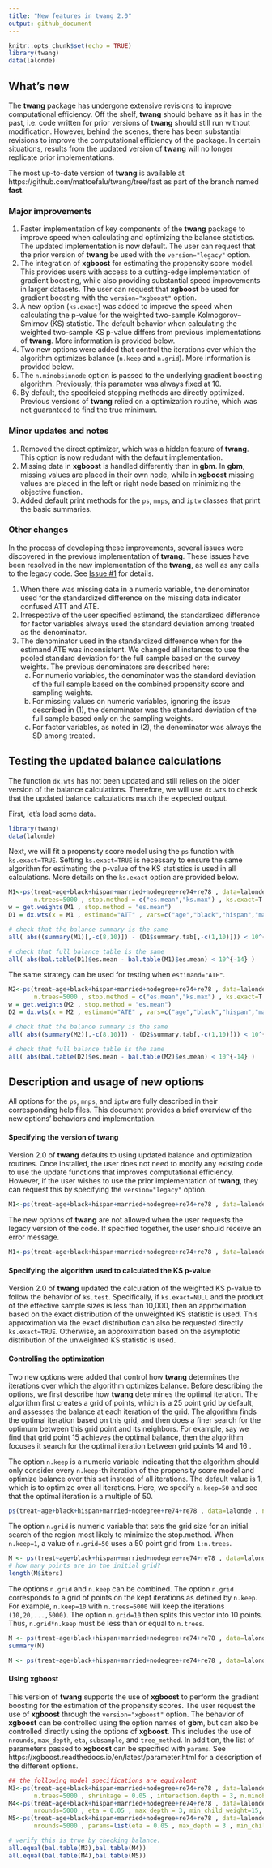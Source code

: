 ```yaml
---
title: "New features in twang 2.0"
output: github_document
---
```


```r
knitr::opts_chunk$set(echo = TRUE)
library(twang)
data(lalonde)
```

## What's new

The **twang** package has undergone extensive revisions to improve computational efficiency. Off the shelf, **twang** should behave as it has in the past, i.e. code written for prior versions of **twang** should still run without modification. However, behind the scenes, there has been substantial revisions to improve the computational efficiency of the package. In certain situations, results from the updated version of **twang** will no longer replicate prior implementations. 

The most up-to-date version of **twang** is available at https://github.com/mattcefalu/twang/tree/fast as part of the branch named **fast**. 

### Major improvements

1.	Faster implementation of key components of the **twang** package to improve speed when calculating and optimizing the balance statistics. The updated implementation is now default. The user can request that the prior version of **twang** be used with the ```version="legacy"``` option.
2.	The integration of **xgboost** for estimating the propensity score model. This provides users with access to a cutting-edge implementation of gradient boosting, while also providing substantial speed improvements in larger datasets. The user can request that **xgboost** be used for gradient boosting with the ```version="xgboost"``` option.
3.	A new option (```ks.exact```) was added to improve the speed when calculating the p-value for the weighted two-sample Kolmogorov–Smirnov (KS) statistic. The default behavior when calculating the weighted two-sample KS p-value differs from previous implementations of **twang**. More information is provided below.
4. Two new options were added that control the iterations over which the algorithm optimizes balance (```n.keep``` and ```n.grid```). More information is provided below.
5.	The ```n.minobsinnode``` option is passed to the underlying gradient boosting algorithm. Previously, this parameter was always fixed at 10.
6.	By default, the specifeied stopping methods are directly optimized. Previous versions of **twang** relied on a optimization routine, which was not guaranteed to find the true minimum. 

### Minor updates and notes

1.	Removed the direct optimizer, which was a hidden feature of **twang**. This option is now redudant with the default implementation. 
2.	Missing data in **xgboost** is handled differently than in **gbm**. In **gbm**, missing values are placed in their own node, while in **xgboost** missing values are placed in the left or right node based on minimizing the objective function. 
3.	Added default print methods for the ```ps```, ```mnps```, and ```iptw``` classes that print the basic summaries. 

### Other changes

In the process of developing these improvements, several issues were discovered in the previous implementation of **twang**. These issues have been resolved in the new implementation of the **twang**, as well as any calls to the legacy code. See [Issue #1](https://github.com/mattcefalu/twang/issues/1) for details.  

1.	When there was missing data in a numeric variable, the denominator used for the standardized difference on the missing data indicator confused ATT and ATE. 
2.	Irrespective of the user specified estimand, the standardized difference for factor variables always used the standard deviation among treated as the denominator. 
3.	The denominator used in the standardized difference when for the estimand ATE was inconsistent. We changed all instances to use the pooled standard deviation for the full sample based on the survey weights. The previous denominators are described here:   
    a.	For numeric variables, the denominator was the standard deviation of the full sample based on the combined propensity score and sampling weights.
    b.	For missing values on numeric variables, ignoring the issue described in (1), the denominator was the standard deviation of the full sample based only on the sampling weights. 
    c.	For factor variables, as noted in (2), the denominator was always the SD among treated. 


## Testing the updated balance calculations

The function ```dx.wts``` has not been updated and still relies on the older version of the balance calculations. Therefore, we will use ```dx.wts``` to check that the updated balance calculations match the expected output. 

First, let's load some data. 
```r
library(twang)
data(lalonde)
```

Next, we will fit a propensity score model using the ```ps``` function with ```ks.exact=TRUE```. Setting ```ks.exact=TRUE``` is necessary to ensure the same algorithm for estimating the p-value of the KS statistics is used in all calculations. More details on the ```ks.exact``` option are provided below. 

```r
M1<-ps(treat~age+black+hispan+married+nodegree+re74+re78 , data=lalonde , estimand = "ATT" ,
       n.trees=5000 , stop.method = c("es.mean","ks.max") , ks.exact=T , verbose=F)
w = get.weights(M1 , stop.method = "es.mean")
D1 = dx.wts(x = M1 , estimand="ATT" , vars=c("age","black","hispan","married","nodegree","re74","re78") , treat.var="treat")

# check that the balance summary is the same
all( abs((summary(M1)[,-c(8,10)]) - (D1$summary.tab[,-c(1,10)])) < 10^{-14} )

# check that full balance table is the same
all( abs(bal.table(D1)$es.mean - bal.table(M1)$es.mean) < 10^{-14} )
```

The same strategy can be used for testing when ```estimand="ATE"```. 
```r
M2<-ps(treat~age+black+hispan+married+nodegree+re74+re78 , data=lalonde , estimand = "ATE" ,
       n.trees=5000 , stop.method = c("es.mean","ks.max") , ks.exact=T , verbose=F)
w = get.weights(M2 , stop.method = "es.mean")
D2 = dx.wts(x = M2 , estimand="ATE" , vars=c("age","black","hispan","married","nodegree","re74","re78") , treat.var="treat")

# check that the balance summary is the same
all( abs((summary(M2)[,-c(8,10)]) - (D2$summary.tab[,-c(1,10)])) < 10^{-14} )

# check that full balance table is the same
all( abs(bal.table(D2)$es.mean - bal.table(M2)$es.mean) < 10^{-14} )
```

## Description and usage of new options

All options for the ```ps```, ```mnps```, and ```iptw``` are fully described in their corresponding help files. This document provides a brief overview of the new options' behaviors and implementation. 

#### Specifying the version of **twang**

Version 2.0 of **twang** defaults to using updated balance and optimization routines. Once installed, the user does not need to modify any existing code to use the update functions that improves computational efficiency. However, if the user wishes to use the prior implementation of **twang**, they can request this by specifying the ```version="legacy"``` option. 

```r
M1<-ps(treat~age+black+hispan+married+nodegree+re74+re78 , data=lalonde , version="legacy" , verbose)
```

The new options of **twang** are not allowed when the user requests the legacy version of the code. If specified together, the user should receive an error message.

```r
M1<-ps(treat~age+black+hispan+married+nodegree+re74+re78 , data=lalonde , version="legacy" , ks.exact=T)
```


#### Specifying the algorithm used to calculated the KS p-value

Version 2.0 of **twang** updated the calculation of the weighted KS p-value to follow the behavior of ```ks.test```. Specifically, if ```ks.exact=NULL``` and the product of the effective sample sizes is less than 10,000, then an approximation based on the exact distribution of the unweighted KS statistic is used. This approximation via the exact distribution can also be requested directly ```ks.exact=TRUE```. Otherwise, an approximation based on the asymptotic distribution of the unweighted KS statistic is used. 

#### Controlling the optimization

Two new options were added that control how **twang** determines the iterations over which the algorithm optimizes balance. Before describing the options, we first describe how **twang** determines the optimal iteration. The algorithm first creates a grid of points, which is a 25 point grid by default, and assesses the balance at each iteration of the grid. The algorithm finds the optimal iteration based on this grid, and then does a finer search for the optimum between this grid point and its neighbors. For example, say we find that grid point 15 achieves the optimal balance, then the algorithm focuses it search for the optimal iteration between grid points 14 and 16 . 

The option ```n.keep``` is a  numeric variable indicating that the algorithm should only consider every ```n.keep```-th iteration of the propensity score model and optimize balance over this set instead of all iterations. The default value is 1, which is to optimize over all iterations. Here, we specify ```n.keep=50``` and see that the optimal iteration is a multiple of 50.

```r
ps(treat~age+black+hispan+married+nodegree+re74+re78 , data=lalonde , n.keep=50 , verbose=F)
```

The option ```n.grid``` is numeric variable that sets the grid size for an initial search of the region most likely to minimize the stop.method. When ```n.keep=1```, a value of ```n.grid=50``` uses a 50 point grid from ```1:n.trees```. 

```r
M <- ps(treat~age+black+hispan+married+nodegree+re74+re78 , data=lalonde , n.grid=50 , verbose=F)
# how many points are in the initial grid?
length(M$iters)
```

The options ```n.grid``` and ```n.keep``` can be combined. The option ```n.grid``` corresponds to a grid of points on the kept iterations as defined by ```n.keep```. For example, ```n.keep=10``` with ```n.trees=5000``` will keep the iterations ```(10,20,...,5000)```. The option ```n.grid=10``` then splits this vector into 10 points. Thus, ```n.grid*n.keep``` must be less than or equal to ```n.trees```.

```r
M <- ps(treat~age+black+hispan+married+nodegree+re74+re78 , data=lalonde , n.trees=5000, n.keep=10, n.grid=10 , verbose=F)
summary(M)
```

```r
M <- ps(treat~age+black+hispan+married+nodegree+re74+re78 , data=lalonde , n.trees=5000, n.keep=100, n.grid=100 , verbose=F)
```

#### Using xgboost

This version of **twang** supports the use of **xgboost** to perform the gradient boosting for the estimation of the propensity scores. The user request the use of **xgboost** through the ```version="xgboost"``` option. The behavior of **xgboost** can be controlled using the option names of **gbm**, but can also be controlled directly using the options of **xgboost**. This includes the use of ```nrounds```, ```max_depth```, ```eta```, ```subsample```, and ```tree_method```. In addition, the list of parameters passed to **xgboost** can be specified with ```params```. See https://xgboost.readthedocs.io/en/latest/parameter.html for a description of the different options. 

```r
## the following model specifications are equivalent
M3<-ps(treat~age+black+hispan+married+nodegree+re74+re78 , data=lalonde , verbose=F,
       n.trees=5000 , shrinkage = 0.05 , interaction.depth = 3, n.minobsinnode=15,  version="xgboost")
M4<-ps(treat~age+black+hispan+married+nodegree+re74+re78 , data=lalonde , verbose=F,
       nrounds=5000 , eta = 0.05 , max_depth = 3, min_child_weight=15, version="xgboost")
M5<-ps(treat~age+black+hispan+married+nodegree+re74+re78 , data=lalonde , verbose=F, 
       nrounds=5000 , params=list(eta = 0.05 , max_depth = 3 , min_child_weight=15) , version="xgboost")

# verify this is true by checking balance. 
all.equal(bal.table(M3),bal.table(M4))
all.equal(bal.table(M4),bal.table(M5))

```

